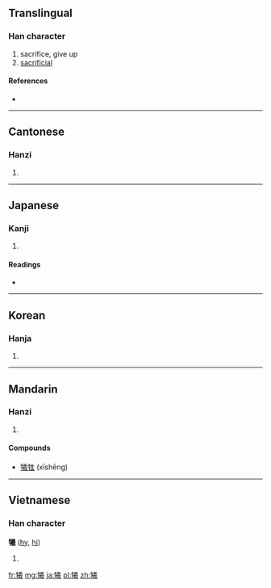 {{also|犠|牺}}
==Translingual==

===Han character===
{{Han char|rn=93|rad=牛|as=16|sn=20|four=2855<sub>3</sub>|canj=竹手廿土尸 (HQTGS)}}

# sacrifice, give up
# [[sacrificial]]

====References====
* {{Han ref|kx=0705.090|dkj=20209|dj=1117.350|hdz=31822.040|uh=72A7|ud=29351|bh=C4EB|bd=50411}}

----

==Cantonese==

===Hanzi===
{{yue-hanzi|jyut=|y=hei1|sim=牺}}

# {{defn|Cantonese|sort=牛16}}

----

==Japanese==

===Kanji===
{{ja-kanji|grade=|rs=牛16}}

# {{defn|Japanese|sort=牛16}}

====Readings====
* {{ja-readings|on=[[ぎ]] (gi), [[き]] (ki)|kun=[[いけにえ]] (ikenie)}}

----

==Korean==

===Hanja===
{{ko-hanja|hangeul=[[희]], [[사]]|eumhun=|rv=hui, sa|mr=hŭi, sa|y=huy, sa}}

# {{defn|Korean|sort=牛16}}

----

==Mandarin==

===Hanzi===
{{cmn-hanzi|sim=牺|pin=[[suō]] ([[suo1]]), [[xī]] ([[xi1]])|wg=so<sup>1</sup>, hsi<sup>1</sup>}}

# {{defn|Mandarin|sort=牛16}}

====Compounds====
* [[犧牲]] (xīshēng)

----

==Vietnamese==

===Han character===
'''犧''' ([[hy]], [[hi]])

# {{defn|Vietnamese}}

[[fr:犧]]
[[mg:犧]]
[[ja:犧]]
[[pl:犧]]
[[zh:犧]]